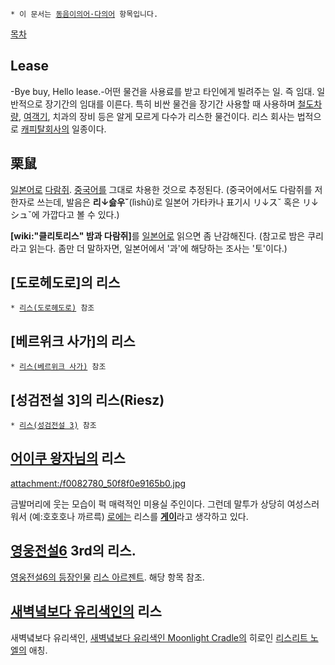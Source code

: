  * 이 문서는 [[동음이의어·다의어]] 항목입니다.

[[목차]]
== Lease ==
-Bye buy, Hello lease.-어떤 물건을 사용료를 받고 타인에게 빌려주는 일. 즉 임대. 일반적으로 장기간의 임대를 이른다. 특히 비싼 물건을 장기간 사용할 때 사용하며 [[철도차량]], [[여객기]], 치과의 장비 등은 알게 모르게 다수가 리스한 물건이다. 리스 회사는 법적으로 [[캐피탈]]회사의 일종이다.

== 栗鼠 ==
[[일본어]]로 [[다람쥐]]. [[중국어]]를 그대로 차용한 것으로 추정된다.
(중국어에서도 다람쥐를 저 한자로 쓰는데, 발음은 '''리↓슳우ˇ'''(lìshǔ)로 일본어 가타카나 표기시 リ↓スˇ 혹은 リ↓シュˇ에 가깝다고 볼 수 있다.)

'''[wiki:"클리토리스" 밤과 다람쥐]'''를 [[일본어]]로 읽으면 좀 난감해진다.
(참고로 밤은 쿠리라고 읽는다. 좀만 더 말하자면, 일본어에서 '과'에 해당하는 조사는 '토'이다.)

== [도로헤도로]의 리스 ==
 * [[리스(도로헤도로)]] 참조

== [베르위크 사가]의 리스 ==
 * [[리스(베르위크 사가)]] 참조

== [성검전설 3]의 리스(Riesz) ==
 * [[리스(성검전설 3)]] 참조

== [[어이쿠 왕자님]]의 리스 ==
attachment:/f0082780_50f8f0e9165b0.jpg

금발머리에 웃는 모습이 퍽 매력적인 미용실 주인이다. 그런데 말투가 상당히 여성스러워서 (예:호호호나 까르륵) [[로에]]는 리스를 '''[[게이]]'''라고 생각하고 있다.

== [[영웅전설6]] 3rd의 리스. ==
[[영웅전설6의 등장인물]] [[리스 아르젠트]]. 해당 항목 참조.

== [[새벽녘보다 유리색인]]의 리스 ==
새벽녘보다 유리색인, [[새벽녘보다 유리색인 Moonlight Cradle]]의 히로인 [[리스리트 노엘]]의 애칭.
